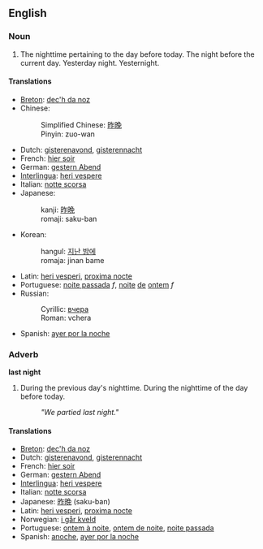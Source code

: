 ==English==

===Noun===
# The nighttime pertaining to the day before today.  The night before the current day.  Yesterday night.  Yesternight.

====Translations====
*[[Breton]]: [[dec'h da noz]]
*Chinese: 
*: Simplified Chinese: [[昨晚]] 
*: Pinyin: zuo-wan
*Dutch: [[gisterenavond]], [[gisterennacht]]
*French: [[hier soir]]
*German: [[gestern Abend]]
*[[Interlingua]]: [[heri vespere]]
*Italian: [[notte scorsa]]
*Japanese: 
*: kanji: [[昨晩]] 
*: romaji: saku-ban
*Korean: 
*: hangul: [[지난 밤에]] 
*: romaja: jinan bame
*Latin: [[heri vesperi]], [[proxima nocte]]
*Portuguese: [[noite passada]] ''f'', [[noite]] [[de]] [[ontem]] ''f''
*Russian: 
*: Cyrillic: [[вчера]]
*: Roman: vchera
*Spanish: [[ayer por la noche]]

===Adverb===
'''last night'''

# During the previous day's nighttime.  During the nighttime of the day before today.
#:''"We partied last night."''

====Translations====
*[[Breton]]: [[dec'h da noz]]
*Dutch: [[gisterenavond]], [[gisterennacht]]
*French: [[hier soir]]
*German: [[gestern Abend]]
*[[Interlingua]]: [[heri vespere]]
*Italian: [[notte scorsa]]
*Japanese: [[昨晩]] (saku-ban)
*Latin: [[heri vesperi]], [[proxima nocte]]
*Norwegian: [[i går kveld]]
*Portuguese: [[ontem à noite]], [[ontem de noite]], [[noite passada]]
*Spanish: [[anoche]], [[ayer por la noche]]